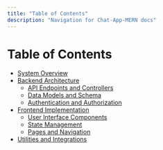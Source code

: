 ```yaml
---
title: "Table of Contents"
description: "Navigation for Chat-App-MERN docs"
---
```

# Table of Contents

<TOC />

  - [System Overview](./1_system-overview.mdx)
  - [Backend Architecture](./2_backend-architecture.mdx)
    - [API Endpoints and Controllers](./2.1_api-endpoints-and-controllers.mdx)
    - [Data Models and Schema](./2.2_data-models-and-schema.mdx)
    - [Authentication and Authorization](./2.3_authentication-and-authorization.mdx)
  - [Frontend Implementation](./3_frontend-implementation.mdx)
    - [User Interface Components](./3.1_user-interface-components.mdx)
    - [State Management](./3.2_state-management.mdx)
    - [Pages and Navigation](./3.3_pages-and-navigation.mdx)
  - [Utilities and Integrations](./4_utilities-and-integrations.mdx)